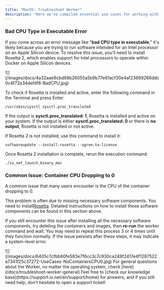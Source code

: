 ```yaml
---
title: "MacOS: Troubleshoot Worker"
description: "Here we've compiled essential use cases for working with Workers."
---
```


### Bad CPU Type in Executable Error

If you come across an error message like "**bad CPU type in executable**," it's likely because you are trying to run software intended for an Intel processor on an Apple Silicon device. To resolve this issue, you'll need to install <Tooltip tip="Rosetta 2 - It's a special software for Applecomputers with M1 chips that lets them run appsdesigned for older Intel-based Macs. It works behindthe scenes to translate the app's instructions so theycan work on the new hardware, allowing you to useyour favorite apps even if they haven't been updatedfor the new chips.">Rosetta 2</Tooltip>, which enables support for Intel processors to operate within <Tooltip tip="Docker - Docker is a platform that allows developersto develop, ship, and run applications in containers.Containers are lightweight, portable, and self-sufficient units that contain everything needed torun an application, including the code, runtimesystem tools, libraries, and settings. Docker providesa way to package and distribute applications alongwith their dependencies, making it easier to deployand manage software across different environments.">Docker</Tooltip> on Apple Silicon devices.

<Frame>
![](/images/docs/4a32aae9cbd68b26055a5b9b77e61acf30e4af23669266ddc0c4f72a34defdf8-BadCPU.jpg)
</Frame>

To check if Rosetta is installed and active, enter the following command in the Terminal and press Enter:

```
/usr/sbin/sysctl sysctl.proc_translated
```

If the output is **sysctl.proc_translated: 1**, Rosetta is installed and active on your system. If the output is either **sysctl.proc_translated: 0** or there is **no output**, Rosetta is not installed or not active.

If Rosetta 2 is not installed, use this command to install it:

```
softwareupdate --install-rosetta --agree-to-license
```

Once Rosetta 2 installation is complete, rerun the execution command:

```
./io_net_launch_binary_mac
```

### Common Issue: Container CPU Dropping to 0

A common issue that many users encounter is the CPU of the container dropping to 0.

This problem is often due to missing necessary software components. You need to install[Rosetta](/docs/install-on-macos#7-download-and-launch-io-binary). Detailed instructions on how to install these software components can be found in this section above.

If you still encounter this issue after installing all the necessary software components, try deleting the containers and images, then **re-run** the worker command and wait. You may need to repeat this process 3 or 4 times until they function normally. If the issue persists after these steps, it may indicate a system-level error.

<Frame>
![](/images/docs/6405c7cfbb60fe583e7f6cc3c7c930ca249f2417e4f1287522a7341f25c37272-UseCases-NoContainersCPU0.jpg)
</Frame>

<Info>
For general questions about the Worker, no matter the operating system, check [here](/docs/troubleshoot-worker-general)
</Info>

<Info>
Feel free to [check our knowledge base](https://support.io.net/en/support/home) for answers, and if you still need help, don’t hesitate to open a support ticket!
</Info>
